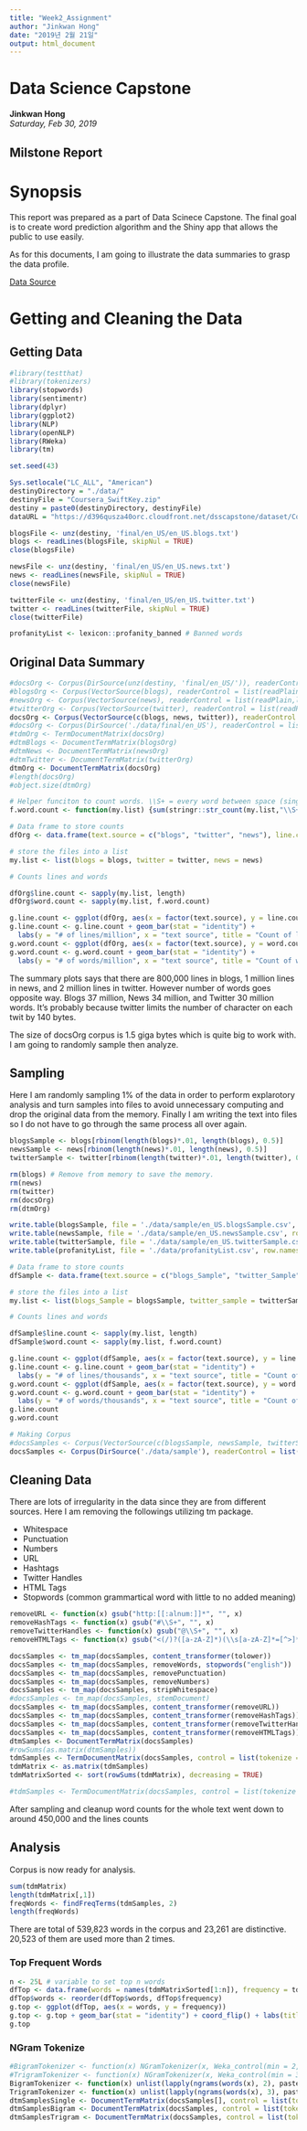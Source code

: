 ```yaml
---
title: "Week2_Assignment"
author: "Jinkwan Hong"
date: "2019년 2월 21일"
output: html_document
---
```


# Data Science Capstone
**Jinkwan Hong**  
*Saturday, Feb 30, 2019*

## Milstone Report

# Synopsis

This report was prepared as a part of Data Scinece Capstone. The final goal is to create word prediction algorithm and the Shiny app that allows the public to use easily. 

As for this documents, I am going to illustrate the data summaries to grasp the data profile. 

[Data Source](https://d396qusza40orc.cloudfront.net/dsscapstone/dataset/Coursera-SwiftKey.zip)

# Getting and Cleaning the Data

## Getting Data

```r
#library(testthat)
#library(tokenizers)
library(stopwords)
library(sentimentr)
library(dplyr)
library(ggplot2)
library(NLP)
library(openNLP)
library(RWeka)
library(tm)

set.seed(43)

Sys.setlocale("LC_ALL", "American")
destinyDirectory = "./data/"
destinyFile = "Coursera_SwiftKey.zip"
destiny = paste0(destinyDirectory, destinyFile)
dataURL = "https://d396qusza40orc.cloudfront.net/dsscapstone/dataset/Coursera-SwiftKey.zip"

blogsFile <- unz(destiny, 'final/en_US/en_US.blogs.txt')
blogs <- readLines(blogsFile, skipNul = TRUE)
close(blogsFile)

newsFile <- unz(destiny, 'final/en_US/en_US.news.txt')
news <- readLines(newsFile, skipNul = TRUE)
close(newsFile)

twitterFile <- unz(destiny, 'final/en_US/en_US.twitter.txt')
twitter <- readLines(twitterFile, skipNul = TRUE)
close(twitterFile)

profanityList <- lexicon::profanity_banned # Banned words
```

## Original Data Summary 

```r
#docsOrg <- Corpus(DirSource(unz(destiny, 'final/en_US/')), readerControl = list(readPlain,language="en_US", load = TRUE))
#blogsOrg <- Corpus(VectorSource(blogs), readerControl = list(readPlain,language="en_US", load = TRUE))
#newsOrg <- Corpus(VectorSource(news), readerControl = list(readPlain,language="en_US", load = TRUE))
#twitterOrg <- Corpus(VectorSource(twitter), readerControl = list(readPlain,language="en_US", load = TRUE))
docsOrg <- Corpus(VectorSource(c(blogs, news, twitter)), readerControl = list(readPlain,language="en_US", load = TRUE))
#docsOrg <- Corpus(DirSource('./data/final/en_US'), readerControl = list(readPlain,language="en_US", load = TRUE))
#tdmOrg <- TermDocumentMatrix(docsOrg)
#dtmBlogs <- DocumentTermMatrix(blogsOrg)
#dtmNews <- DocumentTermMatrix(newsOrg)
#dtmTwitter <- DocumentTermMatrix(twitterOrg)
dtmOrg <- DocumentTermMatrix(docsOrg)
#length(docsOrg)
#object.size(dtmOrg)

```
```r
# Helper funciton to count words. \\S+ = every word between space (single or multiple spaces)
f.word.count <- function(my.list) {sum(stringr::str_count(my.list,"\\S+"))}

# Data frame to store counts
dfOrg <- data.frame(text.source = c("blogs", "twitter", "news"), line.count = NA, word.count = NA)

# store the files into a list
my.list <- list(blogs = blogs, twitter = twitter, news = news)

# Counts lines and words

dfOrg$line.count <- sapply(my.list, length)
dfOrg$word.count <- sapply(my.list, f.word.count)

g.line.count <- ggplot(dfOrg, aes(x = factor(text.source), y = line.count/1e+06))
g.line.count <- g.line.count + geom_bar(stat = "identity") + 
  labs(y = "# of lines/million", x = "text source", title = "Count of lines per Corpus")
g.word.count <- ggplot(dfOrg, aes(x = factor(text.source), y = word.count/1e+06))
g.word.count <- g.word.count + geom_bar(stat = "identity") + 
  labs(y = "# of words/million", x = "text source", title = "Count of words per Corpus")
```

The summary plots says that there are 800,000 lines in blogs, 1 million lines in news, and 2 million lines in twitter. However number of words goes opposite way. Blogs 37 million, News 34 million, and Twitter 30 million words. It's probably because twitter limits the number of character on each twit by 140 bytes.

The size of docsOrg corpus is 1.5 giga bytes which is quite big to work with. I am going to randomly sample then analyze. 

## Sampling

Here I am randomly sampling 1% of the data in order to perform explarotory analysis and turn samples into files to avoid unnecessary computing and drop the original data from the memory. Finally I am writing the text into files so I do not have to go through the same process all over again. 

```r
blogsSample <- blogs[rbinom(length(blogs)*.01, length(blogs), 0.5)]
newsSample <- news[rbinom(length(news)*.01, length(news), 0.5)]
twitterSample <- twitter[rbinom(length(twitter)*.01, length(twitter), 0.5)]

rm(blogs) # Remove from memory to save the memory.
rm(news)
rm(twitter)
rm(docsOrg)
rm(dtmOrg)

write.table(blogsSample, file = './data/sample/en_US.blogsSample.csv', row.names = FALSE, col.names = FALSE, sep = ",", quote = FALSE)
write.table(newsSample, file = './data/sample/en_US.newsSample.csv', row.names = FALSE, col.names = FALSE, sep = ",", quote = FALSE)
write.table(twitterSample, file = './data/sample/en_US.twitterSample.csv', row.names = FALSE, col.names = FALSE, sep = ",", quote = FALSE)
write.table(profanityList, file = './data/profanityList.csv', row.names = FALSE, col.names = FALSE, sep = ",", quote = FALSE)
```

```r
# Data frame to store counts
dfSample <- data.frame(text.source = c("blogs_Sample", "twitter_Sample", "news_Sample"), line.count = NA, word.count = NA)

# store the files into a list
my.list <- list(blogs_Sample = blogsSample, twitter_sample = twitterSample, news_Sample = newsSample)

# Counts lines and words

dfSample$line.count <- sapply(my.list, length)
dfSample$word.count <- sapply(my.list, f.word.count)

g.line.count <- ggplot(dfSample, aes(x = factor(text.source), y = line.count/1e+03))
g.line.count <- g.line.count + geom_bar(stat = "identity") + 
  labs(y = "# of lines/thousands", x = "text source", title = "Count of lines per Sample Corpus")
g.word.count <- ggplot(dfSample, aes(x = factor(text.source), y = word.count/1e+03))
g.word.count <- g.word.count + geom_bar(stat = "identity") + 
  labs(y = "# of words/thousands", x = "text source", title = "Count of words per Sample Corpus")
g.line.count
g.word.count
```

```r
# Making Corpus 
#docsSamples <- Corpus(VectorSource(c(blogsSample, newsSample, twitterSample)), readerControl = list(readPlain,language="en_US", load = TRUE))
docsSamples <- Corpus(DirSource('./data/sample'), readerControl = list(readPlain,language="en_US", load = TRUE))
```

## Cleaning Data
There are lots of irregularity in the data since they are from different sources. Here I am removing the followings utilizing tm package.

- Whitespace
- Punctuation
- Numbers
- URL
- Hashtags
- Twitter Handles
- HTML Tags
- Stopwords (common grammartical word with little to no added meaning)


```r

removeURL <- function(x) gsub("http:[[:alnum:]]*", "", x)
removeHashTags <- function(x) gsub("#\\S+", "", x)
removeTwitterHandles <- function(x) gsub("@\\S+", "", x)
removeHTMLTags <- function(x) gsub("<(/)?([a-zA-Z]*)(\\s[a-zA-Z]*=[^>]*)?(\\s)*(/)?>","",x)

docsSamples <- tm_map(docsSamples, content_transformer(tolower))
docsSamples <- tm_map(docsSamples, removeWords, stopwords("english"))
docsSamples <- tm_map(docsSamples, removePunctuation)
docsSamples <- tm_map(docsSamples, removeNumbers)
docsSamples <- tm_map(docsSamples, stripWhitespace)
#docsSamples <- tm_map(docsSamples, stemDocument)
docsSamples <- tm_map(docsSamples, content_transformer(removeURL))
docsSamples <- tm_map(docsSamples, content_transformer(removeHashTags))
docsSamples <- tm_map(docsSamples, content_transformer(removeTwitterHandles))
docsSamples <- tm_map(docsSamples, content_transformer(removeHTMLTags))
dtmSamples <- DocumentTermMatrix(docsSamples)
#rowSums(as.matrix(dtmSamples))
tdmSamples <- TermDocumentMatrix(docsSamples, control = list(tokenize = RWeka::WordTokenizer))
tdmMatrix <- as.matrix(tdmSamples)
tdmMatrixSorted <- sort(rowSums(tdmMatrix), decreasing = TRUE)

#tdmSamples <- TermDocumentMatrix(docsSamples, control = list(tokenize = NLP::wordpunct_tokenizer))
```
After sampling and cleanup word counts for the whole text went down to around 450,000 and the lines counts 

## Analysis

Corpus is now ready for analysis. 

```r
sum(tdmMatrix)
length(tdmMatrix[,1])
freqWords <- findFreqTerms(tdmSamples, 2)
length(freqWords)
```
There are total of 539,823 words in the corpus and 23,261 are distinctive. 20,523 of them are used more than 2 times.

### Top Frequent Words

```r
n <- 25L # variable to set top n words
dfTop <- data.frame(words = names(tdmMatrixSorted[1:n]), frequency = tdmMatrixSorted[1:n])
dfTop$words <- reorder(dfTop$words, dfTop$frequency)
g.top <- ggplot(dfTop, aes(x = words, y = frequency))
g.top <- g.top + geom_bar(stat = "identity") + coord_flip() + labs(title = "Most Frequent")
g.top

```

### NGram Tokenize

```r
#BigramTokenizer <- function(x) NGramTokenizer(x, Weka_control(min = 2, max = 2)) #RWeka
#TrigramTokenizer <- function(x) NGramTokenizer(x, Weka_control(min = 3, max = 3)) #RWeka
BigramTokenizer <- function(x) unlist(lapply(ngrams(words(x), 2), paste, collapse = " "), use.names = TRUE) # OpenNLP
TrigramTokenizer <- function(x) unlist(lapply(ngrams(words(x), 3), paste, collapse = " "), use.names = FALSE) # OpenNLP
dtmSamplesSingle <- DocumentTermMatrix(docsSamples[], control = list(tokenize = RWeka::WordTokenizer))
dtmSamplesBigram <- DocumentTermMatrix(docsSamples, control = list(tokenize = BigramTokenizer))
dtmSamplesTrigram <- DocumentTermMatrix(docsSamples, control = list(tokenize = TrigramTokenizer))
```

